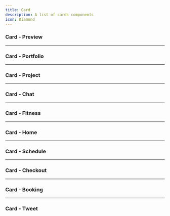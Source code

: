 ```yaml
---
title: Card
description: A list of cards components
icon: Diamond
---
```


### Card - Preview


<Preview link="card/card-08">
  <Card_08 />
</Preview>

---

### Card - Portfolio


<Preview link="card/card-02">
  <Card_02 />
</Preview>

---

### Card - Project


<Preview link="card/card-03">
  <Card_03 />
</Preview>

---

### Card - Chat


<Preview link="card/card-04">
  <Card_04 />
</Preview>

---

### Card - Fitness


<Preview link="card/card-05">
  <Card_05 />
</Preview>

---

### Card - Home


<Preview link="card/card-06">
  <Card_06 />
</Preview>

---

### Card - Schedule


<Preview link="card/card-07">
  <Card_07 />
</Preview>

---

### Card - Checkout


<Preview link="card/card-09">
  <Card_09 />
</Preview>

---

### Card - Booking


<Preview link="card/card-10">
  <Card_10 />
</Preview>

---

### Card - Tweet


<Preview link="card/card-01">
  <Card_01 />
</Preview>
